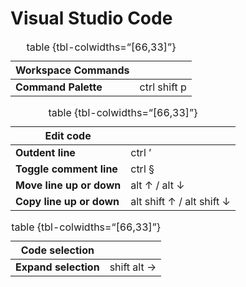 # Visual Studio Code
 
Workspace Commands       | 
-------------------------|-----
**Command Palette**      | ctrl shift p

: table {tbl-colwidths="[66,33]"}

Edit code                | 
-------------------------|-----
**Outdent line**         | ctrl '
**Toggle comment line**  | ctrl §
**Move line up or down** | alt &uarr; / alt &darr;
**Copy line up or down** | alt shift &uarr; / alt shift &darr;

: table {tbl-colwidths="[66,33]"}

Code selection           | 
-------------------------|-----
**Expand selection**     | shift alt &rarr;

: table {tbl-colwidths="[66,33]"}
